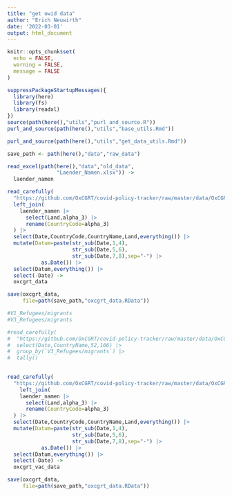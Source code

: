 ```yaml
---
title: "get owid data"
author: "Erich Neuwirth"
date: '2022-03-01'
output: html_document
---
```





```r
knitr::opts_chunk$set(
  echo = FALSE,
  warning = FALSE,
  message = FALSE
) 
```

```r
suppressPackageStartupMessages({
  library(here)
  library(fs)
  library(readxl)
})  
source(path(here(),"utils","purl_and_source.R"))
purl_and_source(path(here(),"utils","base_utils.Rmd"))
```

```r
purl_and_source(path(here(),"utils","get_data_utils.Rmd"))
```

```r
save_path <- path(here(),"data","raw_data")
```


```r
read_excel(path(here(),"data","old_data",
                "Laender_Namen.xlsx")) ->
  laender_namen
```

```r
read_carefully(
  "https://github.com/OxCGRT/covid-policy-tracker/raw/master/data/OxCGRT_latest.csv") |> 
  left_join(
    laender_namen |>
      select(Land,alpha_3) |>
      rename(CountryCode=alpha_3)
  ) |>
  select(Date,CountryCode,CountryName,Land,everything()) |>
  mutate(Datum=paste(str_sub(Date,1,4),
                     str_sub(Date,5,6),
                     str_sub(Date,7,8),sep="-") |>
           as.Date()) |>
  select(Datum,everything()) |>
  select(-Date) ->
  oxcgrt_data
```



```r
save(oxcgrt_data,
     file=path(save_path,"oxcgrt_data.RData"))
```

```r
#V1_Refugees/migrants
#V3_Refugees/migrants
```


```r
#read_carefully(
#  "https://github.com/OxCGRT/covid-policy-tracker/raw/master/data/OxCGRT_vaccines_full.csv") |>
#  select(Date,CountryName,52,166) |>
#  group_by(`V3_Refugees/migrants`) |> 
#  tally() 
  
```


```r
read_carefully(
  "https://github.com/OxCGRT/covid-policy-tracker/raw/master/data/OxCGRT_vaccines_full.csv") |>
    left_join(
    laender_namen |>
      select(Land,alpha_3) |>
      rename(CountryCode=alpha_3)
  ) |>
  select(Date,CountryCode,CountryName,Land,everything()) |>
  mutate(Datum=paste(str_sub(Date,1,4),
                     str_sub(Date,5,6),
                     str_sub(Date,7,8),sep="-") |>
           as.Date()) |>
  select(Datum,everything()) |>
  select(-Date) ->
  oxcgrt_vac_data
```


```r
save(oxcgrt_data,
     file=path(save_path,"oxcgrt_data.RData"))
```

